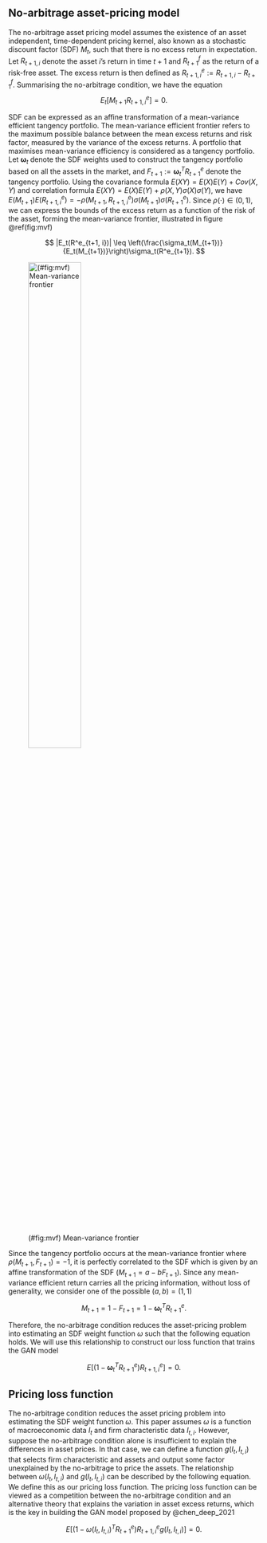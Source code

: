 ## No-arbitrage asset-pricing model {#no_arbitrage}

The no-arbitrage asset pricing model assumes the existence
of an asset independent, time-dependent pricing kernel, also known as a stochastic
discount factor (SDF) $M_t$, such that there is no excess
return in expectation.
Let $R_{t+1, i}$ denote the asset $i$'s return in
time $t+1$ and $R^f_{t+1}$ as the return of a risk-free asset.
The excess return is then defined as $R^e_{t+1, i} :=
R_{t+1, i} - R^f_{t+1}$. Summarising the no-arbitrage
condition, we have the equation
$$
E_t[M_{t+1} R^e_{t+1, i}] = 0.
$$

SDF can be expressed as an affine transformation of a
mean-variance efficient tangency portfolio.
The mean-variance efficient frontier refers to the maximum
possible balance between the mean excess returns and risk
factor, measured by the variance of the
excess returns. A portfolio that maximises mean-variance
efficiency is considered as a tangency portfolio. 
Let $\mathbf{\omega}_t$ denote the SDF weights used to
construct the tangency portfolio based on all the assets in
the market, and
$F_{t+1} := \mathbf{\omega}_t^T R^e_{t+1}$ denote the tangency
portfolio.
Using the covariance formula
$E(XY)=E(X)E(Y) + Cov(X, Y)$ and correlation formula 
$E(XY) = E(X)E(Y)+\rho(X, Y)\sigma(X)\sigma(Y)$,
we have $E(M_{t+1})E(R^e_{t+1,
i}) = -\rho(M_{t+1}, R^e_{t+1,
i})\sigma(M_{t+1})\sigma(R^e_{t+1})$. Since
$\rho(\cdot)\in(0, 1)$, we can express the bounds of the
excess return as a function of the risk of the asset,
forming the mean-variance frontier, illustrated in
figure \@ref(fig:mvf)

$$
|E_t(R^e_{t+1, i})| \leq \left(\frac{\sigma_t(M_{t+1})}
{E_t(M_{t+1})}\right)\sigma_t(R^e_{t+1}).
$$

![(#fig:mvf) Mean-variance frontier](../src/mvf){width=50%}

Since the tangency portfolio occurs at the mean-variance
frontier where $\rho(M_{t+1}, F_{t+1})=-1$,
it is perfectly correlated to the SDF
which is given by an affine transformation of the SDF
($M_{t+1} = a - b F_{t+1}$). Since any
mean-variance efficient return carries all the pricing
information, without loss of generality,
we consider one of the possible $(a, b) = (1,
1)$

$$
M_{t+1} = 1 - F_{t+1} = 1 - \mathbf{\omega}_t^T R^e_{t+1}.
$$

Therefore, the no-arbitrage condition reduces the
asset-pricing problem into estimating an SDF weight function
$\omega$ such that the following equation holds. We will
use this relationship to construct our loss function that
trains the GAN model

$$
E\left[\left(1-\mathbf{\omega}_t^T R^e_{t+1}\right)R^e_{t+1, i}\right] = 0.
$$


## Pricing loss function {#loss_function}

The no-arbitrage condition reduces the asset pricing problem
into estimating the SDF weight function $\omega$.
This paper assumes $\omega$ is a function of
macroeconomic data $I_t$ and firm characteristic
data $I_{t, i}$.
However, suppose the no-arbitrage condition
alone is insufficient to explain the differences in asset
prices. In that case, we can define a function $g(I_t, I_{t, i})$
that selects firm characteristic and assets and output some factor
unexplained by the no-arbitrage
to price the assets. The relationship between $\omega(I_t,
I_{t, i})$ and $g(I_t, I_{t, i})$ can be described by the
following equation. We define this as our pricing loss
function. The pricing loss function can be viewed as a
competition between the no-arbitrage condition and an
alternative theory that explains the variation in
asset excess returns, which is the key in building the
GAN model proposed by @chen_deep_2021

$$
E\left[\left(1-\omega(I_t, I_{t, i})^T R^e_{t+1}\right)R^e_{t+1, i}
g(I_t, I_{t, i})
\right] = 0.
$$

